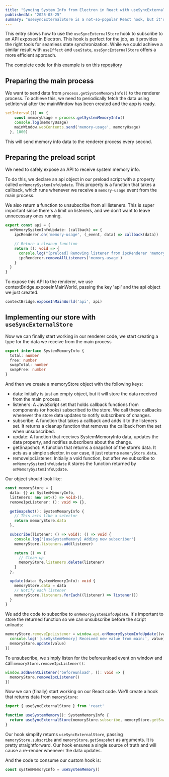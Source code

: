 ```yaml
---
title: "Syncing System Info from Electron in React with useSyncExternalStore"
publishedAt: "2025-03-25"
summary: "useSyncExternalStore is a not-so-popular React hook, but it's super useful for subscribing to an external source and storing its data—no useEffect or useState needed."
---
```


This entry shows how to use the `useSyncExternalStore` hook to subscribe to an API exposed in Electron. 
This hook is perfect for the job, as it provides the right tools for seamless state synchronization. 
While we could achieve a similar result with `useEffect` and `useState`, `useSyncExternalStore` offers a more efficient approach.

The complete code for this example is on this [repository](https://github.com/galletafromjell666/use-sync-external-store-w-electron)

## Preparing the main process
We want to send data from `process.getSystemMemoryInfo()` to the renderer process. To achieve this, we need to periodically fetch the data using setInterval after the mainWindow has been created and the app is ready.
```ts
setInterval(() => {
    const memoryUsage = process.getSystemMemoryInfo()
    console.log(memoryUsage)
    mainWindow.webContents.send('memory-usage', memoryUsage)
  }, 1000)
```
This will send memory info data to the renderer process every second.

## Preparing the preload script
We need to safely expose an API to receive system memory info.

To do this, we declare an api object in our preload script with a property called `onMemorySystemInfoUpdate`. This property is a function that takes a callback, which runs whenever we receive a `memory-usage` event from the main process.

We also return a function to unsubscribe from all listeners. This is super important since there's a limit on listeners, and we don’t want to leave unnecessary ones running.
```ts
export const api = {
  onMemorySystemInfoUpdate: (callback) => {
    ipcRenderer.on('memory-usage', (_event, data) => callback(data))

    // Return a cleanup function
    return (): void => {
      console.log("[preload] Removing listener from ipcRenderer 'memory-usage'")
      ipcRenderer.removeAllListeners('memory-usage')
    }
  }
}

```
To expose this API to the renderer, we use contextBridge.exposeInMainWorld, passing the key 'api' and the api object we just created.

```ts
contextBridge.exposeInMainWorld('api', api)
```

## Implementing our store with `useSyncExternalStore`
Now we can finally start working in our renderer code, we start creating a type for the data we receive from the main process
```ts
export interface SystemMemoryInfo {
  total: number
  free: number
  swapTotal: number
  swapFree: number
}
```

And then we create a memoryStore object with the following keys:
- data: Initially is just an empty object, but it will store the data received from the main process.
- listeners: A JavaScript set that holds callback functions from components (or hooks) subscribed to the store. We call these callbacks whenever the store data updates to notify subscribers of changes.
- subscribe: A function that takes a callback and adds it to the listeners set. It returns a cleanup function that removes the callback from the set when unsubscribed.
- update: A function that receives SystemMemoryInfo data, updates the data property, and notifies subscribers about the change.
- getSnapshot: A function that returns a snapshot of the store’s data. It acts as a simple selector. in our case, it just returns `memoryStore.data`.
- removeIpcListener: Initially a void function, but after we subscribe to `onMemorySystemInfoUpdate` it stores the function returned by `onMemorySystemInfoUpdate`.

Our object should look like:
```ts
const memoryStore = {
  data: {} as SystemMemoryInfo,
  listeners: new Set<() => void>(),
  removeIpcListener: (): void => {},

  getSnapshot(): SystemMemoryInfo {
    // This acts like a selector
    return memoryStore.data
  },

  subscribe(listener: () => void): () => void {
    console.log('[useSystemMemory] Adding new subscriber')
    memoryStore.listeners.add(listener)

    return () => {
      // Clean up
      memoryStore.listeners.delete(listener)
    }
  },

  update(data: SystemMemoryInfo): void {
    memoryStore.data = data
    // Notify each listener
    memoryStore.listeners.forEach((listener) => listener())
  }
}
```

We add the code to subscribe to `onMemorySystemInfoUpdate`. It's important to store the returned function so we can unsubscribe before the script unloads:
```ts
memoryStore.removeIpcListener = window.api.onMemorySystemInfoUpdate((value) => {
  console.log('[useSystemMemory] Received new value from main:', value)
  memoryStore.update(value)
})
```

To unsubscribe, we simply listen for the beforeunload event on window and call `memoryStore.removeIpcListener()`:
```ts
window.addEventListener('beforeunload', (): void => {
  memoryStore.removeIpcListener()
})
```

Now we can (finally) start working on our React code. We'll create a hook that returns data from `memoryStore`:
```ts
import { useSyncExternalStore } from 'react'

function useSystemMemory(): SystemMemoryInfo {
  return useSyncExternalStore(memoryStore.subscribe, memoryStore.getSnapshot)
}
```
Our hook simplify returns  `useSyncExternalStore`, passing `memoryStore.subscribe` and `memoryStore.getSnapshot` as arguments.
It is pretty straightforward. Our hook ensures a single source of truth and will cause a re-render whenever the data updates.

And the code to consume our custom hook is:
```ts
const systemMemoryInfo = useSystemMemory()
```